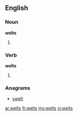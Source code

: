 ==English==

===Noun===
'''welts'''
# {{plural of|welt}}

===Verb===
'''welts'''

# {{third-person singular of|welt}}

===Anagrams===
* [[swelt#English|swelt]]

[[ar:welts]]
[[fr:welts]]
[[my:welts]]
[[vi:welts]]